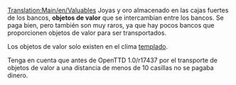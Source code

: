 [[Translation:Main/en/Valuables]]
{{es/Carga| carga  = Objetos de valor
| imagen = Valuables.png
| producida = [[Main/es/Banco|Banco]]
| aceptada  = [[Main/es/Banco|Banco]]
}}
Joyas y oro almacenado en las cajas fuertes de los bancos, '''objetos de valor''' que se intercambian entre los bancos. Se paga bien, pero también son muy raros, ya que hay pocos bancos que proporcionen objetos de valor para ser transportados.

Los objetos de valor solo existen en el clima [[Main/en/Clima/Es#Templado|templado]].

Tenga en cuenta que antes de OpenTTD 1.0/r17437 por el transporte de objetos de valor a una distancia de menos de 10 casillas no se pagaba dinero.